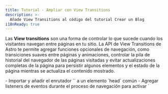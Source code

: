 ```yaml
---
title: Tutorial - Ampliar con View Transitions
description: >-
  Añade View Transitions al código del tutorial Crear un Blog
i18nReady: true
---
```


Las **View transitions** son una forma de controlar lo que sucede cuando los visitantes navegan entre páginas en tu sitio. La API de View Transitions de Astro te permite agregar funciones opcionales de navegación, como transiciones suaves entre páginas y animaciones, controlar la pila de historial del navegador de las páginas visitadas y evitar actualizaciones completas de la página para persistir algunos elementos y el estado de la página mientras se actualiza el contenido mostrado.

<PreCheck>
  - Importar y añadir el enrutador `<ViewTransitions />` a un elemento `head` común
  - Agregar listeners de eventos durante el proceso de navegación para activar `<script>` según sea necesario
  - Añadir animaciones de transición de página utilizando directivas de transición
  - Excluir la navegación del lado del cliente para un enlace de página individual
</PreCheck>

## Prerrequisitos

Necesitarás **un proyecto de Astro existente con una plantilla de base común o un componente `<Head />`**.

Este tutorial utiliza el [proyecto terminado del tutorial Crear un Blog](https://github.com/withastro/blog-tutorial-demo) para demostrar cómo agregar view transitions (navegación del lado del cliente) a un proyecto de Astro existente. Puedes hacer un fork y usar esa base de código localmente, o completar el tutorial en el navegador [editando el código del tutorial del blog en StackBlitz](https://stackblitz.com/github/withastro/blog-tutorial-demo/tree/complete?file=src%2Fpages%2Findex.astro).

En su lugar, puedes seguir estos pasos con tu propio proyecto de Astro, pero deberás ajustar las instrucciones para tu base de código.

Recomendamos utilizar nuestro proyecto de ejemplo para completar este breve tutorial primero. Luego, puedes aplicar lo que has aprendido para crear view transitions en tu propio proyecto.

## Código del Tutorial Crear un Blog

En el [tutorial introductorio Crear un Blog](/es/tutorial/0-introduction/), aprendiste sobre la [navegación incorporada basada en archivos](/es/guides/routing/#rutas-estáticas) de Astro: cualquier archivo `.astro`, `.md` o `.mdx` en cualquier lugar dentro de la carpeta `src/pages/` se convertía automáticamente en una nueva página en tu sitio.

Para navegar entre estas páginas, utilizaste el elemento HTML estándar `<a>`. Por ejemplo, para crear un enlace a tu página "Acerca de", agregaste `<a href="/about/">Acerca de</a>` en la cabecera de tu página. Cuando un visitante de tu sitio hacía clic en ese enlace, el navegador se actualizaba y cargaba una nueva página con contenido completamente nuevo.

## Navegación de página completa vs. enrutamiento del lado del cliente (modo SPA)

Cuando un navegador se actualiza y carga una nueva página, no hay continuidad entre la página antigua y la nueva. Durante el enrutamiento del lado del cliente, se muestra una nueva página sin una actualización completa del navegador.

El enrutamiento del lado del cliente es una característica de los sitios de aplicaciones de una sola página (SPA), donde todo el sitio o aplicación es "una página" de JavaScript cuyo contenido se actualiza en función de la interacción del visitante.

Debido a que cada nueva página no requiere una actualización completa del navegador, el enrutamiento del lado del cliente te permite controlar las transiciones de página de varias maneras. Los **elementos persistentes**, como un encabezado común de la página, no tienen que ser completamente vuelto a renderizar en la pantalla. La transición de una página a otra puede parecer mucho más fluida. Además, el estado puede conservarse, ¡lo que te permite transferir valores de una página a la siguiente o incluso mantener un video reproduciéndose mientras tus visitantes navegan por las páginas!
 
Hay momentos en los que querrás o necesitarás una actualización completa del navegador. Por ejemplo, cuando un enlace lleva a un visitante a un documento `.pdf`, necesitarás que el navegador cargue esa nueva página desde el servidor. Incluso con las view transitions habilitadas en tu proyecto de Astro, podrás especificar cómo debería navegar el navegador tanto de forma predeterminada como de forma específica para cada enlace, incluso eligiendo no utilizar enrutamiento del lado del cliente en absoluto.

Lee más sobre las [view transitions de Astro](/es/guides/view-transitions/) en nuestra guía, o sumérgete en las instrucciones a continuación para ampliar el blog con view transitions.

<Box icon="question-mark">
### Pon a prueba tus conocimientos

1. Añadiendo view transitions a mi sitio de Astro...

    <MultipleChoice>
      <Option>
        Requiere más de 2 líneas de código para implementarse en todo el sitio de forma predeterminada
      </Option>
      <Option isCorrect>
        Cambia el tipo predeterminado de navegación de página en una página que contiene el enrutador `<ViewTransitions />` en su `<head>`
      </Option>
      <Option>
        No agrega de vuelta las características de accesibilidad normalmente proporcionadas por el navegador, como el anuncio de ruta y el respeto a `prefers-reduced-motion`
      </Option>
    </MultipleChoice>

2. ¿Cuál **no** es un beneficio de las view transitions de Astro?

    <MultipleChoice>
      <Option isCorrect>
         Enviar un poco de JavaScript adicional al navegador para el enrutamiento del lado del cliente
      </Option>
      <Option>
        La opción de persistir elementos y componentes individuales mientras un visitante accede a una nueva página
      </Option>
      <Option>
        Controlar qué tipo de navegación utilizar de manera específica para cada enlace
      </Option>
    </MultipleChoice>

3. El enrutador de las view transitions...
    <MultipleChoice>
      <Option>
        Requiere que utilice un framework UI como React
      </Option>
      <Option>
        No está listo para sitios de producción
      </Option>
      <Option isCorrect>
        Incluye un comportamiento de respaldo para navegadores que aún no admiten completamente las view transitions
      </Option>
    </MultipleChoice>

</Box>

## Ampliando el tutorial del blog con view transitions

Los pasos a continuación te muestran cómo ampliar el producto final del tutorial "Crear un Blog" al agregar enrutamiento del lado del cliente para mejorar las view transitions.

### Actualizar dependencias

1. Actualiza a la última versión de Astro y todas las integraciones a sus versiones más recientes ejecutando los siguientes comandos en tu terminal:

    <PackageManagerTabs>
      <Fragment slot="npm">
      ```shell
      # Actualizar a Astro v4.x
      npm install astro@latest

      # Ejemplo: actualizar la integración de Preact en el tutorial del blog
      npm install @astrojs/preact@latest
      ```
      </Fragment>
      <Fragment slot="pnpm">
      ```shell
      # Actualizar a Astro v4.x
      pnpm install astro@latest

     # Ejemplo: actualizar la integración de Preact en el tutorial del blog
      pnpm install @astrojs/preact@latest
      ```
      </Fragment>
      <Fragment slot="yarn">
      ```shell
      # Actualizar a Astro v4.x
      yarn add astro@latest

      # Ejemplo: actualizar la integración de Preact en el tutorial del blog
      yarn add @astrojs/preact@latest
      ```
      </Fragment>
    </PackageManagerTabs>

    :::tip
    Si estás utilizando tu propio proyecto, asegúrate de actualizar cualquier dependencia que hayas instalado. La base de código del tutorial de ejemplo del blog solo utiliza la integración de Preact.
    :::

### Añade el enrutador `<ViewTransitions />`

2. Importa y añade el componente `<ViewTransitions />` al `<head>` de la plantilla de tu página.

    En el ejemplo del tutorial del blog, el elemento `<head>` se encuentra en `src/layouts/BaseLayout.astro`. Primero, el enrutador `ViewTransitions` debe importarse en el frontmatter del componente. Luego, agrega el componente de enrutamiento dentro del elemento `<head>`.

    ```astro title="src/layouts/BaseLayout.astro" ins={2,15}
    ---
    import { ViewTransitions } from "astro:transitions";
    import Header from "../components/Header.astro";
    import Footer from "../components/Footer.astro";
    import "../styles/global.css";
    const { pageTitle } = Astro.props;
    ---
    <html lang="en">
      <head>
        <meta charset="utf-8" />
        <link rel="icon" type="image/svg+xml" href="/favicon.svg" />
        <meta name="viewport" content="width=device-width" />
        <meta name="generator" content={Astro.generator} />
        <title>{pageTitle}</title>
        <ViewTransitions />
      </head>
      <body>
        <Header />
        <h1>{pageTitle}</h1>
        <slot />
        <Footer />
        <script>
          import "../scripts/menu.js";
        </script>
      </body>
    </html>
    ```

    ¡No es necesaria ninguna otra configuración para habilitar la navegación predeterminada del lado del cliente de Astro! Astro creará animaciones de página predeterminadas basadas en las similitudes entre la página antigua y la nueva, y también proporcionará un comportamiento de respaldo para navegadores no compatibles.

3. Navega entre páginas en la vista previa de tu sitio.

    Mira la vista previa de tu sitio **en una pantalla grande, como en modo escritorio**. Mientras te desplazas entre páginas en tu sitio, observa que el contenido de la página anterior parece desvanecerse a medida que el contenido de la nueva página se desvanece. Utiliza la [guía de view transitions](/es/guides/view-transitions/) para agregar un comportamiento personalizado si no estás satisfecho con las configuraciones predeterminadas.

    Mira la vista previa de tu sitio **en una pantalla más pequeña** y trata de utilizar el menú desplegable para navegar entre páginas. Observa que el menú dejará de funcionar después de cargar la primera página.

### Actualiza los scripts

Con las view transitions, algunos scripts pueden dejar de ejecutarse después de la navegación de página, a diferencia de lo que ocurre con las actualizaciones completas del navegador. Hay varios [eventos durante la navegación del lado del cliente a los que puedes escuchar](/es/guides/view-transitions/#eventos-del-ciclo-de-vida) y disparar eventos cuando ocurren. Los scripts en tu proyecto necesitarán ahora engancharse a dos eventos para ejecutarse en el momento adecuado durante la navegación de la página: [`astro:page-load`](/es/guides/view-transitions/#astropage-load) y [`astro:after-swap`](/es/guides/view-transitions/#astroafter-swap).

4. Haz que el script que controla el componente del menú móvil `<Hamburger />` esté disponible después de navegar a una nueva página.

     Para hacer que tu menú móvil sea interactivo después de navegar a una nueva página, agrega el siguiente código que escucha el evento `astro:page-load`, el cual se ejecuta al finalizar la navegación de la página, y en respuesta, ejecuta el script existente para que el menú desplegable funcione al hacer clic:

    ```js title="src/scripts/menu.js" ins={1,5}
    document.addEventListener('astro:page-load', () => {
      document.querySelector('.hamburger').addEventListener('click', () => {
        document.querySelector('.nav-links').classList.toggle('expanded');
      });
    });
    ```

5. Haz que el script que controla la alternancia de temas esté disponible después de la navegación de la página.

    El `<script>` que controla la alternancia de tema claro/oscuro se encuentra en el componente `<ThemeIcon />`. Para que la alternancia de tema siga funcionando en todas las páginas, elimina el atributo `is:inline` del script y agrega el mismo escuchador de eventos que en el ejemplo anterior, de modo que el evento `astro:page-load` pueda activar tu función existente.

    Actualiza la etiqueta de script existente para que tu función se ejecute en respuesta al evento `astro:page-load`, haciendo que la alternancia de tu tema sea interactiva después de que la nueva página esté completamente cargada y visible para el usuario.

    ```astro title="src/components/ThemeIcon.astro" ins={8,38} del="is:inline"
    ---
    ---
    <button id="themeToggle"> /* ... */ </button>

    <style> /* ... */ </style>

    <script is:inline>
      document.addEventListener('astro:page-load', () => {
        const theme = (() => {
          if (typeof localStorage !== "undefined" && localStorage.getItem("theme")) {
            return localStorage.getItem("theme");
          }
          if (window.matchMedia("(prefers-color-scheme: dark)").matches) {
            return "dark";
          }
          return "light";
        })();

        if (theme === "light") {
          document.documentElement.classList.remove("dark");
        } else {
          document.documentElement.classList.add("dark");
        }

        window.localStorage.setItem("theme", theme);

        const handleToggleClick = () => {
          const element = document.documentElement;
          element.classList.toggle("dark");

          const isDark = element.classList.contains("dark");
          localStorage.setItem("theme", isDark ? "dark" : "light");
        };

        document
          .getElementById("themeToggle")
          .addEventListener("click", handleToggleClick);
      });
    </script>
    ```
    Ahora, el alternador de temas es interactivo en cada página al utilizar el enrutador `<ViewTransitions />`, después de que la página ha terminado de cargarse.

6. Verifica el tema antes para evitar destellos en el modo oscuro.

    La alternancia de temas funciona en cada página, pero su script se carga al final del proceso de navegación, **después de que la nueva página se ha cargado completamente en el navegador**. Puede ocurrir un destello de la versión de tema claro del sitio antes de que se ejecute este script de alternancia de temas y verifique qué tema debe usar en la página.

    Para verificar y, si es necesario, establecer el modo oscuro más temprano en el proceso de navegación, crea una función que se ejecutará en respuesta al evento `astro:after-swap`. La siguiente función para verificar el tema oscuro en el `localStorage` del navegador se ejecutará **inmediatamente después de que la nueva página haya reemplazado a la antigua**, antes de que los elementos del DOM se pinten en la pantalla.

    Añade este nuevo script al componente `<ThemeIcon />`, además del script que controla la alternancia de temas.

    ```astro title="src/components/ThemeIcon.astro" ins={3-9}
    <script> ... <script>

    <script>
      document.addEventListener('astro:after-swap', () => {
        localStorage.theme === 'dark' 
        ? document.documentElement.classList.add("dark")
        : document.documentElement.classList.remove("dark");
      }); 
    </script>
    ```

    Ahora, cada cambio de página **que utilice el enrutador `<ViewTransitions />` para la navegación del lado del cliente** (y por lo tanto, tenga acceso al evento `astro:after-swap`) podrá detectar `theme: dark` desde el `localStorage` del navegador y actualizar la página actual en consecuencia antes de que se renderice para el espectador.

    <Box icon="question-mark">
      ### Pon a prueba tus conocimientos

      ¿Cuál es el orden correcto de los eventos después de que un visitante hace clic en un enlace para ir a una nueva página durante la navegación del lado del cliente?

          <MultipleChoice>
            <Option>
              1. `astro:after-swap`
              2. `astro:page-load`
              3. la nueva página es visible
            </Option>
            <Option isCorrect>
              1. `astro:after-swap`
              2. la nueva página es visible
              3. `astro:page-load`
            </Option>
            <Option>
              1. `astro:page-load`
              2. la nueva página es visible
              3. `astro:after-swap`
            </Option>
          </MultipleChoice>


      </Box>

### Personaliza las animaciones de transición

7. Cambia la animación predeterminada de `fade` a `slide` para el título de la página.

    Con las view transitions habilitadas, actualmente tienes una pequeña transición de desvanecimiento configurada para todas las animaciones de transición de página. Astro también proporciona una animación incorporada llamada `slide`. Para cambiar el tipo de animación para un solo elemento, agrega la directiva `transition:animate=""`.

    Por ejemplo, para hacer que los títulos de las páginas se deslicen en lugar de desvanecerse, agrega `transition:animate="slide"` al elemento `<h1>` en el BaseLayout:

    ```astro title="src/layouts/BaseLayout.astro" ins='transition:animate="slide"'
    ---
    import Header from "../components/Header.astro";
    import Footer from "../components/Footer.astro";
    import "../styles/global.css";
    import { ViewTransitions } from "astro:transitions";
    const { pageTitle } = Astro.props;
    ---

    <html lang="en">
      <head>
        <meta charset="utf-8" />
        <link rel="icon" type="image/svg+xml" href="/favicon.svg" />
        <meta name="viewport" content="width=device-width" />
        <meta name="generator" content={Astro.generator} />
        <title>{pageTitle}</title>
        <ViewTransitions />
      </head>
      <body>
        <Header />
        <h1 transition:animate="slide">{pageTitle}</h1>
        <slot />
        <Footer />
        <script>
          import "../scripts/menu.js";
        </script>
      </body>
    </html>
    ```

    En la vista previa de tu navegador, ahora verás que los títulos de las páginas se deslizan en la pantalla, mientras que otros elementos como el texto del cuerpo continúan desvaneciéndose.

    <Box icon="puzzle-piece">
      ### Inténtalo tú mismo: Haz que los enlaces de navegación se deslicen.

      Añade una directiva de animación para que el `<div>` en `Navigation.astro`, que contiene todos los enlaces del encabezado, se deslice al navegar por la página, siguiendo los [mismos pasos mencionados anteriormente](#personaliza-las-animaciones-de-transición).

      <details>
      <summary>Muéstrame el código.</summary>
      ```astro title="src/components/Navigation.astro" ins='transition:animate="slide"'
      ---
      ---
      <div transition:animate="slide" class="nav-links">
        <a href="/">Inicio</a>
        <a href="/about/">Acerca de</a>
        <a href="/blog/">Blog</a>
        <a href="/tags/" >Etiquetas</a>
      </div>
      ```
      </details>
    </Box>

    Verifica la vista previa de tu navegador y ahora tanto el título de la página como los enlaces del encabezado se deslizarán en cada navegación de página.

8. Añade una transición de desvanecimiento más larga a las descripciones de tus publicaciones en el blog.

    También puedes personalizar las animaciones integradas en Astro importándolas y luego proporcionando cualquier propiedad de animación CSS.

    Por ejemplo, para hacer que la descripción aparezca lentamente cuando navegas a una entrada de blog, importa la animación `fade` en tu plantilla para las entradas de blog en formato Markdown. Luego, agrega la directiva de transición para el `fade` de Astro con una duración de `2s`:

    ```astro title="src/layouts/MarkdownPostLayout.astro" ins={3} ins="transition:animate={fade({ duration: '2s' })}"
    ---
    import BaseLayout from "./BaseLayout.astro";
    import { fade } from "astro:transitions";
    const { frontmatter } = Astro.props;
    ---

    <BaseLayout pageTitle={frontmatter.title}>
      <p>{frontmatter.pubDate.slice(0, 10)}</p>
      <p transition:animate={fade({ duration: '2s' })} ><em>{frontmatter.description}</em></p>
      <p>Escrito por: {frontmatter.author}</p>
      <img src={frontmatter.image.url} width="300" alt={frontmatter.image.alt} />
      <slot />
    </BaseLayout>
    ```
    Navega a cualquier entrada de blog en la vista previa de tu navegador y verás que la descripción aparece con una transición más lenta que el resto del texto.

    <ReadMore>Lee más acerca de las diferentes [directivas de transición](/es/guides/view-transitions/#directivas-de-transición) y la [personalización de animaciones](/es/guides/view-transitions/#personalizando-animaciones).</ReadMore>

### Fuerza una recarga completa del navegador para algunos enlaces

9. Evita el enrutamiento del lado del cliente y en su lugar exige al navegador que recargue cuando navegue a tu página Acerca de.

    En ocasiones, querrás que se realice una recarga completa del navegador cuando los visitantes hagan clic en ciertos enlaces. Por ejemplo, puede que estés vinculando a una página que no utiliza el enrutador `<ViewTransitions />`, o a un archivo directamente, como un archivo `.pdf`.

    Para lograr que tu navegador se actualice cada vez que hagas clic en el enlace de navegación para ir a tu página Acerca de, agrega el atributo `data-astro-reload` a la etiqueta `<a>` en tu componente `<Navigation />`. Esto anulará completamente el enrutador `<ViewTransitions />` y cualquier animación de las view transitions para este enlace en particular.

     ```astro title="src/components/Navigation.astro" ins='data-astro-reload'
      ---
      ---
      <div transition:animate="slide" class="nav-links">
        <a href="/">Inicio</a>
        <a href="/about/" data-astro-reload >Acerca de</a>
        <a href="/blog/">Blog</a>
        <a href="/tags/">Etiquetas</a>
      </div>
      ```

    Ahora, cuando hagas clic en el enlace de navegación hacia tu página Acerca de, no se producirán animaciones. Los enlaces y el título de la página no se deslizarán y el contenido de la página no se desvanecerá al navegar a tu página Acerca de **usando este enlace**.

10. Añade un enlace a tu página Acerca de desde tu nombre de autor en tu plantilla Markdown para las entradas del blog.

    `data-astro-reload` solo provoca una actualización completa del navegador al ir a una nueva página **desde el enlace al que se ha añadido**. No controla todas las instancias de navegación a tu página Acerca de.

    En tu compoente `<MarkdownPostLayout />`, agrega un enlace a tu página Acerca de en tu nombre de autor:

    ```astro title="src/layouts/MarkdownPostLayout.astro" ins='<a href="/about/">' ins="</a>"
    ---
    import BaseLayout from "./BaseLayout.astro";
    import { fade } from "astro:transitions";
    const { frontmatter } = Astro.props;
    ---

    <BaseLayout pageTitle={frontmatter.title}>
      <p>{frontmatter.pubDate.slice(0, 10)}</p>
      <p transition:animate={fade({ duration: '2s' })} ><em>{frontmatter.description}</em></p>
      <p>Escrito por: <a href="/about/">{frontmatter.author}</a></p>
      <img src={frontmatter.image.url} width="300" alt={frontmatter.image.alt} />
      <slot />
    </BaseLayout>
    ```

    Si visitas cualquier entrada de blog en la vista previa del navegador y luego haces clic en el nombre del autor vinculado para ir a la página Acerca de, ¿cómo se ve la navegación de la página?

    <p>
      Cuando un visitante hace clic en un enlace a la página Acerca de desde una entrada de blog individual, el título de la página y los enlaces de navegación en la cabecera <Spoiler>se deslizan en la pantalla</Spoiler> porque <Spoiler>el atributo `data-astro-reload` no está configurado en estos enlaces.</Spoiler>
    </p>

¡Todavía hay mucho más por explorar! Consulta nuestra [Guía completa de View Transitions](/es/guides/view-transitions/) para descubrir más cosas que puedes hacer con las view transitions.

Para ver el ejemplo completo del tutorial de blog que utiliza view transitions, visita la [rama View Transitions](https://github.com/withastro/blog-tutorial-demo/tree/view-transitions) en el repositorio del tutorial.

